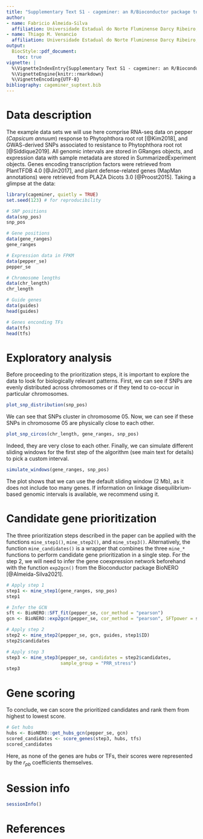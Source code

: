 ```yaml
---
title: "Supplementary Text S1 - cageminer: an R/Bioconductor package to prioritize candidate genes by integrating GWAS and gene coexpression networks"
author:
- name: Fabricio Almeida-Silva
  affiliation: Universidade Estadual do Norte Fluminense Darcy Ribeiro, RJ, Brazil
- name: Thiago M. Venancio
  affiliation: Universidade Estadual do Norte Fluminense Darcy Ribeiro, RJ, Brazil
output:
  BiocStyle::pdf_document:
    toc: true
vignette: |
  %\VignetteIndexEntry{Supplementary Text S1 - cageminer: an R/Bioconductor package to prioritize candidate genes by integrating GWAS and gene coexpression networks}
  %\VignetteEngine{knitr::rmarkdown}
  %\VignetteEncoding{UTF-8}
bibliography: cageminer_suptext.bib
---
```


# Data description

The example data sets we will use here comprise RNA-seq data on pepper (*Capsicum annuum*) response to Phytophthora root rot [@Kim2018], and GWAS-derived SNPs associated to resistance to Phytophthora root rot [@Siddique2019]. All genomic intervals are stored in GRanges objects, and expression data with sample metadata are stored in SummarizedExperiment objects. Genes encoding transcription factors were retrieved from PlantTFDB 4.0 [@Jin2017], and plant defense-related genes (MapMan annotations) were retrieved from PLAZA Dicots 3.0 [@Proost2015]. Taking a glimpse at the data:

```r
library(cageminer, quietly = TRUE)
set.seed(123) # for reproducibility

# SNP positions
data(snp_pos)
snp_pos

# Gene positions
data(gene_ranges)
gene_ranges

# Expression data in FPKM
data(pepper_se)
pepper_se

# Chromosome lengths
data(chr_length)
chr_length

# Guide genes
data(guides)
head(guides)

# Genes enconding TFs
data(tfs)
head(tfs)
```

# Exploratory analysis

Before proceeding to the prioritization steps, it is important to explore the data to look for biologically relevant patterns. First, we can see if SNPs are evenly distributed across chromosomes or if they tend to co-occur in particular chromosomes.

```r
plot_snp_distribution(snp_pos)
```

We can see that SNPs cluster in chromosome 05. Now, we can see if these SNPs in chromosome 05 are physically close to each other.

```r
plot_snp_circos(chr_length, gene_ranges, snp_pos)
```

Indeed, they are very close to each other. Finally, we can simulate different sliding windows for the first step of the algorithm (see main text for details) to pick a custom interval.

```r
simulate_windows(gene_ranges, snp_pos)
```

The plot shows that we can use the default sliding window (2 Mb), as it does not include too many genes. If information on linkage disequilibrium-based genomic intervals is available, we recommend using it.

# Candidate gene prioritization

The three prioritization steps described in the paper can be applied with the functions `mine_step1()`, `mine_step2()`, and `mine_step3()`. Alternatively, the function `mine_candidates()` is a wrapper that combines the three `mine_*` functions to perform candidate gene prioritization in a single step. For the step 2, we will need to infer the gene coexpression network beforehand with the function `exp2gcn()` from the Bioconductor package BioNERO [@Almeida-Silva2021].

```r
# Apply step 1
step1 <- mine_step1(gene_ranges, snp_pos)
step1

# Infer the GCN
sft <- BioNERO::SFT_fit(pepper_se, cor_method = "pearson") 
gcn <- BioNERO::exp2gcn(pepper_se, cor_method = "pearson", SFTpower = sft$power)

# Apply step 2
step2 <- mine_step2(pepper_se, gcn, guides, step1$ID)
step2$candidates

# Apply step 3
step3 <- mine_step3(pepper_se, candidates = step2$candidates,
                    sample_group = "PRR_stress")
step3
```

# Gene scoring

To conclude, we can score the prioritized candidates and rank them from highest to lowest score.

```r
# Get hubs
hubs <- BioNERO::get_hubs_gcn(pepper_se, gcn)
scored_candidates <- score_genes(step3, hubs, tfs)
scored_candidates
```

Here, as none of the genes are hubs or TFs, their scores were represented by the $r_{pb}$ coefficients themselves.

# Session info {.unnumbered}

```r
sessionInfo()
```

# References {.unnumbered}